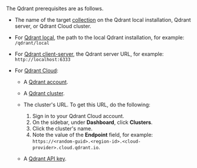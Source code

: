 The Qdrant prerequisites are as follows.

- The name of the target [collection](https://qdrant.tech/documentation/concepts/collections) on the Qdrant local installation, 
  Qdrant server, or Qdrant Cloud cluster.
- For [Qdrant local](https://github.com/qdrant/qdrant), the path to the local Qdrant installation, for example: `/qdrant/local`
- For [Qdrant client-server](https://qdrant.tech/documentation/quickstart/), the Qdrant server URL, for example: `http://localhost:6333`
- For [Qdrant Cloud](https://qdrant.tech/documentation/cloud-intro/):

  - A [Qdrant account](https://cloud.qdrant.io/login).
  - A [Qdrant cluster](https://qdrant.tech/documentation/cloud/create-cluster/).
  - The cluster's URL. To get this URL, do the following:

    1. Sign in to your Qdrant Cloud account.
    2. On the sidebar, under **Dashboard**, click **Clusters**.
    3. Click the cluster's name.
    4. Note the value of the **Endpoint** field, for example: `https://<random-guid>.<region-id>.<cloud-provider>.cloud.qdrant.io`.

  - A [Qdrant API key](https://qdrant.tech/documentation/cloud/authentication/#create-api-keys).
